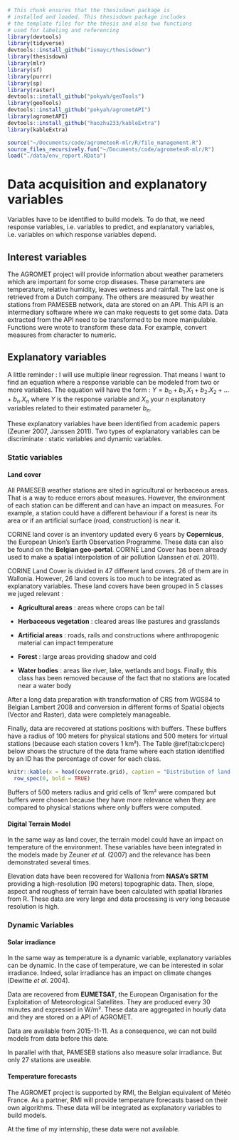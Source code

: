 ```r
# This chunk ensures that the thesisdown package is
# installed and loaded. This thesisdown package includes
# the template files for the thesis and also two functions
# used for labeling and referencing
library(devtools)
library(tidyverse)
devtools::install_github("ismayc/thesisdown")
library(thesisdown)
library(mlr)
library(sf)
library(purrr)
library(sp)
library(raster)
devtools::install_github("pokyah/geoTools")
library(geoTools)
devtools::install_github("pokyah/agrometAPI")
library(agrometAPI)
devtools::install_github("haozhu233/kableExtra")
library(kableExtra)

source("~/Documents/code/agrometeoR-mlr/R/file_management.R")
source_files_recursively.fun("~/Documents/code/agrometeoR-mlr/R")
load("./data/env_report.RData")
```

# Data acquisition and explanatory variables {#data-explvar}

Variables have to be identified to build models. To do that, we need response variables, i.e. variables to predict, and explanatory variables, i.e. variables on which response variables depend.

## Interest variables

The AGROMET project will provide information about weather parameters which are important for some crop diseases. These parameters are temperature, relative humidity, leaves wetness and rainfall. The last one is retrieved from a Dutch company. The others are measured by weather stations from PAMESEB network, data are stored on an API. This API is an intermediary software where we can make requests to get some data. Data extracted from the API need to be transformed to be more manipulable. Functions were wrote to transform these data. For example, convert measures from character to numeric.

## Explanatory variables

A little reminder : I will use multiple linear regression. That means I want to find an equation where a response variable can be modeled from two or more variables. The equation will have the form : $Y = b_0 + b_1.X_1 + b_2.X_2 + ... + b_n.X_n$ where $Y$ is the response variable and $X_n$ your $n$ explanatory variables related to their estimated parameter $b_n$.

These explanatory variables have been identified from academic papers (Zeuner 2007, Janssen 2011). Two types of explanatory variables can be discriminate : static variables and dynamic variables.

### Static variables

#### Land cover

All PAMESEB weather stations are sited in agricultural or herbaceous areas. That is a way to reduce errors about measures. However, the environment of each station can be different and can have an impact on measures. For example, a station could have a different behaviour if a forest is near its area or if an artificial surface (road, construction) is near it. 

CORINE land cover is an inventory updated every 6 years by **Copernicus**, the European Union's Earth Observation Programme. These data can also be found on the **Belgian geo-portal**. CORINE Land Cover has been already used to make a spatial interpolation of air pollution (Janssen _et al._ 2011).

CORINE Land Cover is divided in 47 different land covers. 26 of them are in Wallonia. However, 26 land covers is too much to be integrated as explanatory variables. These land covers have been grouped in 5 classes we juged relevant :

- __Agricultural areas__ : areas where crops can be tall

- __Herbaceous vegetation__ : cleared areas like pastures and grasslands

- __Artificial areas__ : roads, rails and constructions where anthropogenic material can impact temperature

- __Forest__ : large areas providing shadow and cold

- __Water bodies__ : areas like river, lake, wetlands and bogs. Finally, this class has been removed because of the fact that no stations are located near a water body

After a long data preparation with transformation of CRS from WGS84 to Belgian Lambert 2008 and conversion in different forms of Spatial objects (Vector and Raster), data were completely manageable.

Finally, data are recovered at stations positions with buffers. These buffers have a radius of 100 meters for physical stations and 500 meters for virtual stations (because each station covers 1 km²). The Table \@ref(tab:clcperc) below shows the structure of the data frame where each station identified by an ID has the percentage of cover for each class.


```r
knitr::kable(x = head(coverrate.grid), caption = "Distribution of land covers around physical stations", booktabs=T) %>%
  row_spec(0, bold = TRUE)
```


Buffers of 500 meters radius and grid cells of 1km² were compared but buffers were chosen because they have more relevance when they are compared to physical stations where only buffers were computed.

#### Digital Terrain Model

In the same way as land cover, the terrain model could have an impact on temperature of the environment. These variables have been integrated in the models made by Zeuner _et al._ (2007) and the relevance has been demonstrated several times.

Elevation data have been recovered for Wallonia from **NASA's SRTM** providing a high-resolution (90 meters) topographic data. Then, slope, aspect and roughess of terrain have been calculated with spatial libraries from R. These data are very large and data processing is very long because resolution is high.


### Dynamic Variables

#### Solar irradiance

In the same way as temperature is a dynamic variable, explanatory variables can be dynamic. In the case of temperature, we can be interested in solar irradiance. Indeed, solar irradiance has an impact on climate changes (Dewitte _et al._ 2004).

Data are recovered from **EUMETSAT**, the European Organisation for the Exploitation of Meteorological Satellites. They are produced every 30 minutes and expressed in W/m². These data are aggregated in hourly data and they are stored on a API of AGROMET.

Data are available from 2015-11-11. As a consequence, we can not build models from data before this date.

In parallel with that, PAMESEB stations also measure solar irradiance. But only 27 stations are useable.

#### Temperature forecasts

The AGROMET project is supported by RMI, the Belgian equivalent of Météo France. As a partner, RMI will provide temperature forecasts based on their own algorithms. These data will be integrated as explanatory variables to build models.

At the time of my internship, these data were not available.





